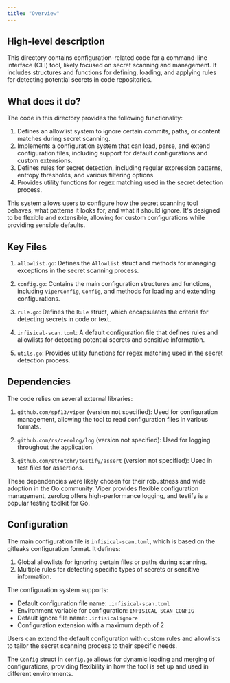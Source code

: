 ```yaml
---
title: "Overview"
---
```


## High-level description
This directory contains configuration-related code for a command-line interface (CLI) tool, likely focused on secret scanning and management. It includes structures and functions for defining, loading, and applying rules for detecting potential secrets in code repositories.

## What does it do?
The code in this directory provides the following functionality:

1. Defines an allowlist system to ignore certain commits, paths, or content matches during secret scanning.
2. Implements a configuration system that can load, parse, and extend configuration files, including support for default configurations and custom extensions.
3. Defines rules for secret detection, including regular expression patterns, entropy thresholds, and various filtering options.
4. Provides utility functions for regex matching used in the secret detection process.

This system allows users to configure how the secret scanning tool behaves, what patterns it looks for, and what it should ignore. It's designed to be flexible and extensible, allowing for custom configurations while providing sensible defaults.

## Key Files

1. `allowlist.go`: Defines the `Allowlist` struct and methods for managing exceptions in the secret scanning process.

2. `config.go`: Contains the main configuration structures and functions, including `ViperConfig`, `Config`, and methods for loading and extending configurations.

3. `rule.go`: Defines the `Rule` struct, which encapsulates the criteria for detecting secrets in code or text.

4. `infisical-scan.toml`: A default configuration file that defines rules and allowlists for detecting potential secrets and sensitive information.

5. `utils.go`: Provides utility functions for regex matching used in the secret detection process.

## Dependencies
The code relies on several external libraries:

1. `github.com/spf13/viper` (version not specified): Used for configuration management, allowing the tool to read configuration files in various formats.

2. `github.com/rs/zerolog/log` (version not specified): Used for logging throughout the application.

3. `github.com/stretchr/testify/assert` (version not specified): Used in test files for assertions.

These dependencies were likely chosen for their robustness and wide adoption in the Go community. Viper provides flexible configuration management, zerolog offers high-performance logging, and testify is a popular testing toolkit for Go.

## Configuration
The main configuration file is `infisical-scan.toml`, which is based on the gitleaks configuration format. It defines:

1. Global allowlists for ignoring certain files or paths during scanning.
2. Multiple rules for detecting specific types of secrets or sensitive information.

The configuration system supports:

- Default configuration file name: `.infisical-scan.toml`
- Environment variable for configuration: `INFISICAL_SCAN_CONFIG`
- Default ignore file name: `.infisicalignore`
- Configuration extension with a maximum depth of 2

Users can extend the default configuration with custom rules and allowlists to tailor the secret scanning process to their specific needs.

The `Config` struct in `config.go` allows for dynamic loading and merging of configurations, providing flexibility in how the tool is set up and used in different environments.
